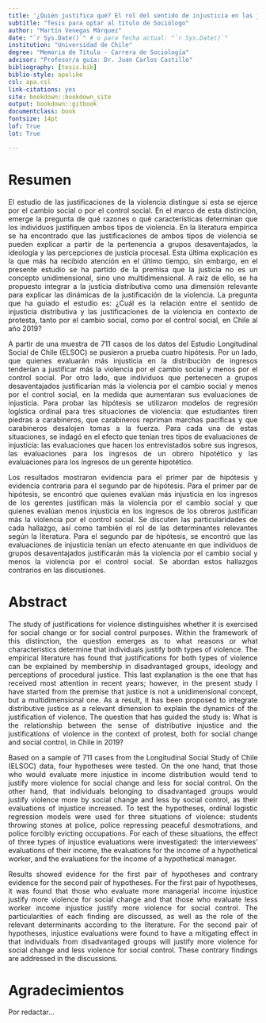 ---
title: '¿Quién justifica qué? El rol del sentido de injusticia en las justificaciones de violencia en contexto de protesta'
subtitle: "Tesis para optar al título de Sociólogo"
author: "Martín Venegas Márquez"
date: "`r Sys.Date()`" # o para fecha actual: "`r Sys.Date()`"
institution: "Universidad de Chile"
degree: "Memoria de Título - Carrera de Sociología"
advisor: "Profesor/a guía: Dr. Juan Carlos Castillo"
bibliography: [tesis.bib]
biblio-style: apalike
csl: apa.csl
link-citations: yes
site: bookdown::bookdown_site
output: bookdown::gitbook
documentclass: book
fontsize: 14pt
lof: True
lot: True

---

# Resumen {-}

<div style="text-align: justify">

El estudio de las justificaciones de la violencia distingue si esta se ejerce por el cambio social o por el control social. En el marco de esta distinción, emerge la pregunta de qué razones o qué características determinan que los individuos justifiquen ambos tipos de violencia. En la literatura empírica se ha encontrado que las justificaciones de ambos tipos de violencia se pueden explicar a partir de la pertenencia a grupos desaventajados, la ideología y las percepciones de justicia procesal. Esta última explicación es la que más ha recibido atención en el último tiempo, sin embargo, en el presente estudio se ha partido de la premisa que la justicia no es un concepto unidimensional, sino uno multidimensional. A raíz de ello, se ha propuesto integrar a la justicia distributiva como una dimensión relevante para explicar las dinámicas de la justificación de la violencia. La pregunta que ha guiado el estudio es: ¿Cuál es la relación entre el sentido de injusticia distributiva y las justificaciones de la violencia en contexto de protesta, tanto por el cambio social, como por el control social, en Chile al año 2019? 

A partir de una muestra de 711 casos de los datos del Estudio Longitudinal Social de Chile (ELSOC) se pusieron a prueba cuatro hipótesis. Por un lado, que quienes evaluarán más injusticia en la distribución de ingresos tenderían a justificar más la violencia por el cambio social y menos por el control social. Por otro lado, que individuos que pertenecen a grupos desaventajados justificarían más la violencia por el cambio social y menos por el control social, en la medida que aumentaran sus evaluaciones de injusticia. Para probar las hipótesis se utilizaron modelos de regresión logística ordinal para tres situaciones de violencia: que estudiantes tiren piedras a carabineros, que carabineros repriman marchas pacificas y que carabineros desalojen tomas a la fuerza. Para cada una de estas situaciones, se indagó en el efecto que tenían tres tipos de evaluaciones de injusticia: las evaluaciones que hacen los entrevistados sobre sus ingresos, las evaluaciones para los ingresos de un obrero hipotético y las evaluaciones para los ingresos de un gerente hipotético. 

Los resultados mostraron evidencia para el primer par de hipótesis y evidencia contraria para el segundo par de hipótesis. Para el primer par de hipótesis, se encontró que quienes evalúan más injusticia en los ingresos de los gerentes justifican más la violencia por el cambio social y que quienes evalúan menos injusticia en los ingresos de los obreros justifican más la violencia por el control social. Se discuten las particularidades de cada hallazgo, así como también el rol de las determinantes relevantes según la literatura. Para el segundo par de hipótesis, se encontró que las evaluaciones de injusticia tenían un efecto atenuante en que individuos de grupos desaventajados justificarán más la violencia por el cambio social y menos la violencia por el control social. Se abordan estos hallazgos contrarios en las discusiones.


# Abstract {-}

<div style="text-align: justify">

The study of justifications for violence distinguishes whether it is exercised for social change or for social control purposes. Within the framework of this distinction, the question emerges as to what reasons or what characteristics determine that individuals justify both types of violence. The empirical literature has found that justifications for both types of violence can be explained by membership in disadvantaged groups, ideology and perceptions of procedural justice. This last explanation is the one that has received most attention in recent years; however, in the present study I have started from the premise that justice is not a unidimensional concept, but a multidimensional one. As a result, it has been proposed to integrate distributive justice as a relevant dimension to explain the dynamics of the justification of violence. The question that has guided the study is: What is the relationship between the sense of distributive injustice and the justifications of violence in the context of protest, both for social change and social control, in Chile in 2019?

Based on a sample of 711 cases from the Longitudinal Social Study of Chile (ELSOC) data, four hypotheses were tested. On the one hand, that those who would evaluate more injustice in income distribution would tend to justify more violence for social change and less for social control. On the other hand, that individuals belonging to disadvantaged groups would justify violence more by social change and less by social control, as their evaluations of injustice increased. To test the hypotheses, ordinal logistic regression models were used for three situations of violence: students throwing stones at police, police repressing peaceful desmotrations, and police forcibly evicting occupations. For each of these situations, the effect of three types of injustice evaluations were investigated: the interviewees' evaluations of their income, the evaluations for the income of a hypothetical worker, and the evaluations for the income of a hypothetical manager.

Results showed evidence for the first pair of hypotheses and contrary evidence for the second pair of hypotheses. For the first pair of hypotheses, it was found that those who evaluate more managerial income injustice justify more violence for social change and that those who evaluate less worker income injustice justify more violence for social control. The particularities of each finding are discussed, as well as the role of the relevant determinants according to the literature. For the second pair of hypotheses, injustice evaluations were found to have a mitigating effect in that individuals from disadvantaged groups will justify more violence for social change and less violence for social control. These contrary findings are addressed in the discussions.


# Agradecimientos {-}

Por redactar...